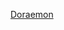 {{Navbox
|listclass = hlist
|state = autocollapse
|name = 名偵探柯南電影作品
|title = 名侦探柯南電影作品
|group1 = 1997年至2016年
|list1 = 
*[[名偵探柯南：引爆摩天樓]] （1997年）
*[[名偵探柯南：第十四號獵物]] （1998年）
*[[名偵探柯南：世紀末的魔術師]] （1999年） 
*[[名偵探柯南：瞳孔中的暗殺者]] （2000年）
*[[名偵探柯南：往天國的倒數計時]] （2001年）
*[[名偵探柯南：貝克街的亡靈]] （2002年）
*[[名偵探柯南：迷宮的十字路]] （2003年）
*[[名偵探柯南：銀翼的奇術師]] （2004年）
*[[名偵探柯南：水平線上的陰謀]] （2005年）
*[[名偵探柯南：偵探們的鎮魂歌]] （2006年）
*[[名偵探柯南：紺碧之棺]] （2007年）
*[[名偵探柯南：戰慄的樂譜]] （2008年）
*[[名偵探柯南：漆黑的追跡者]] （2009年）
*[[名偵探柯南：天空的劫難船]] （2010年）
*[[名偵探柯南：沉默的15分鐘]] （2011年）
*[[名偵探柯南：第11位前鋒]] （2012年） 
*[[名偵探柯南：絕海的偵探]] （2013年）
*[[名偵探柯南：異次元的狙擊手]] （2014年）
*[[名偵探柯南：業火的向日葵]] （2015年）
*[[名偵探柯南：純黑的惡夢]] （2016年）
}}<noinclude>
{{collapsible option}}
[[Category:日本电影模板|Doraemon]]</noinclude>